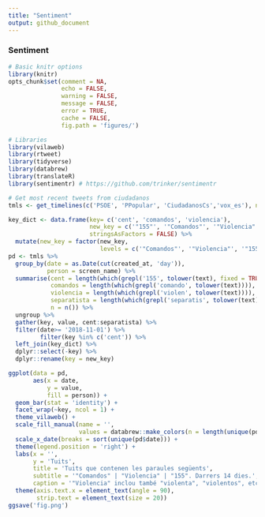 ```yaml
---
title: "Sentiment"
output: github_document
---
```


### Sentiment

```r
# Basic knitr options
library(knitr)
opts_chunk$set(comment = NA, 
               echo = FALSE, 
               warning = FALSE, 
               message = FALSE, 
               error = TRUE, 
               cache = FALSE,
               fig.path = 'figures/')
```


```r
# Libraries
library(vilaweb)
library(rtweet)
library(tidyverse)
library(databrew)
library(translateR)
library(sentimentr) # https://github.com/trinker/sentimentr
```

```r
# Get most recent tweets from ciudadanos
tmls <- get_timelines(c('PSOE', 'PPopular', 'CiudadanosCs','vox_es'), n = 400)

key_dict <- data.frame(key= c('cent', 'comandos', 'violencia'),
                       new_key = c('"155"', '"Comandos"', '"Violencia"'),
                       stringsAsFactors = FALSE) %>%
  mutate(new_key = factor(new_key,
                          levels = c('"Comandos"', '"Violencia"', '"155"')))
pd <- tmls %>%
  group_by(date = as.Date(cut(created_at, 'day')),
           person = screen_name) %>%
  summarise(cent = length(which(grepl('155', tolower(text), fixed = TRUE))),
            comandos = length(which(grepl('comando', tolower(text)))),
            violencia = length(which(grepl('violen', tolower(text)))),
            separatista = length(which(grepl('separatis', tolower(text)))),
            n = n()) %>%
  ungroup %>%
  gather(key, value, cent:separatista) %>%
  filter(date>= '2018-11-01') %>%
         filter(key %in% c('cent')) %>%
  left_join(key_dict) %>%
  dplyr::select(-key) %>%
  dplyr::rename(key = new_key)

ggplot(data = pd,
       aes(x = date,
           y = value,
           fill = person)) +
  geom_bar(stat = 'identity') +
  facet_wrap(~key, ncol = 1) +
  theme_vilaweb() +
  scale_fill_manual(name = '',
                    values = databrew::make_colors(n = length(unique(pd$person)))) +
  scale_x_date(breaks = sort(unique(pd$date))) +
  theme(legend.position = 'right') +
  labs(x = '',
       y = 'Tuits',
       title = 'Tuits que contenen les paraules següents',
       subtitle = '"Comandos" | "Violencia" | "155". Darrers 14 dies.',
       caption = '"Violencia" inclou també "violenta", "violentos", etc.') +
  theme(axis.text.x = element_text(angle = 90),
        strip.text = element_text(size = 20))
ggsave('fig.png')
```